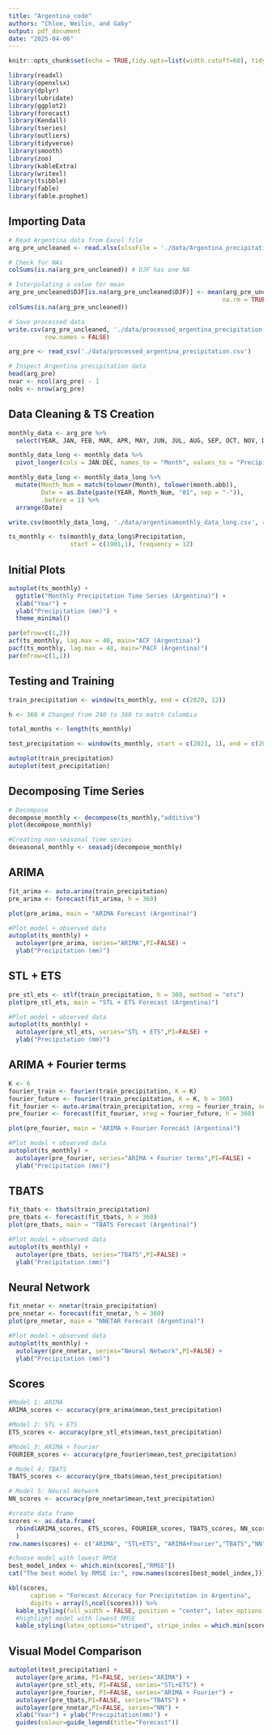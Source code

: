 ```yaml
---
title: "Argentina_code"
authors: "Chloe, Weilin, and Gaby"
output: pdf_document
date: "2025-04-06"
---
```


```r
knitr::opts_chunk$set(echo = TRUE,tidy.opts=list(width.cutoff=60), tidy=TRUE) 
```

```r
library(readxl)
library(openxlsx)
library(dplyr)
library(lubridate)
library(ggplot2)
library(forecast)  
library(Kendall)
library(tseries)
library(outliers)
library(tidyverse)
library(smooth)
library(zoo)
library(kableExtra)
library(writexl)
library(tsibble)
library(fable)
library(fable.prophet)
```

## Importing Data
```r
# Read Argentina data from Excel file
arg_pre_uncleaned <- read.xlsx(xlsxFile = './data/Argentina_precipitation.xlsx')

# Check for NAs
colSums(is.na(arg_pre_uncleaned)) # DJF has one NA

# Interpolating a value for mean
arg_pre_uncleaned$DJF[is.na(arg_pre_uncleaned$DJF)] <- mean(arg_pre_uncleaned$DJF, 
                                                           na.rm = TRUE)
colSums(is.na(arg_pre_uncleaned))

# Save processed data
write.csv(arg_pre_uncleaned, './data/processed_argentina_precipitation.csv', 
          row.names = FALSE)

arg_pre <- read_csv('./data/processed_argentina_precipitation.csv')

# Inspect Argentina precipitation data
head(arg_pre)
nvar <- ncol(arg_pre) - 1
nobs <- nrow(arg_pre)
```

## Data Cleaning & TS Creation
```r
monthly_data <- arg_pre %>%
  select(YEAR, JAN, FEB, MAR, APR, MAY, JUN, JUL, AUG, SEP, OCT, NOV, DEC)

monthly_data_long <- monthly_data %>%
  pivot_longer(cols = JAN:DEC, names_to = "Month", values_to = "Precipitation")

monthly_data_long <- monthly_data_long %>%
  mutate(Month_Num = match(tolower(Month), tolower(month.abb)),
         Date = as.Date(paste(YEAR, Month_Num, "01", sep = "-")),
         .before = 1) %>%
  arrange(Date)

write.csv(monthly_data_long, './data/argentinamonthly_data_long.csv', row.names = FALSE)

ts_monthly <- ts(monthly_data_long$Precipitation, 
                 start = c(1901,1), frequency = 12)
```

## Initial Plots
```r
autoplot(ts_monthly) +
  ggtitle("Monthly Precipitation Time Series (Argentina)") +
  xlab("Year") +
  ylab("Precipitation (mm)") +
  theme_minimal()

par(mfrow=c(1,2))
acf(ts_monthly, lag.max = 48, main="ACF (Argentina)")
pacf(ts_monthly, lag.max = 48, main="PACF (Argentina)")
par(mfrow=c(1,1))
```

## Testing and Training
```r
train_precipitation <- window(ts_monthly, end = c(2020, 12))

h <- 360 # Changed from 240 to 360 to match Colombia

total_months <- length(ts_monthly)

test_precipitation <- window(ts_monthly, start = c(2021, 1), end = c(2024, 12))

autoplot(train_precipitation)
autoplot(test_precipitation)
```

## Decomposing Time Series
```r
# Decompose
decompose_monthly <- decompose(ts_monthly,"additive")
plot(decompose_monthly)

#Creating non-seasonal time series
deseasonal_monthly <- seasadj(decompose_monthly)  
```

## ARIMA
```r
fit_arima <- auto.arima(train_precipitation)
pre_arima <- forecast(fit_arima, h = 360)

plot(pre_arima, main = "ARIMA Forecast (Argentina)")

#Plot model + observed data
autoplot(ts_monthly) +
  autolayer(pre_arima, series="ARIMA",PI=FALSE) +
  ylab("Precipitation (mm)")
```

## STL + ETS
```r
pre_stl_ets <- stlf(train_precipitation, h = 360, method = "ets")
plot(pre_stl_ets, main = "STL + ETS Forecast (Argentina)")

#Plot model + observed data
autoplot(ts_monthly) +
  autolayer(pre_stl_ets, series="STL + ETS",PI=FALSE) +
  ylab("Precipitation (mm)")
```

## ARIMA + Fourier terms
```r
K <- 6
fourier_train <- fourier(train_precipitation, K = K)
fourier_future <- fourier(train_precipitation, K = K, h = 360)
fit_fourier <- auto.arima(train_precipitation, xreg = fourier_train, seasonal = FALSE)
pre_fourier <- forecast(fit_fourier, xreg = fourier_future, h = 360)

plot(pre_fourier, main = "ARIMA + Fourier Forecast (Argentina)")

#Plot model + observed data
autoplot(ts_monthly) +
  autolayer(pre_fourier, series="ARIMA + Fourier terms",PI=FALSE) +
  ylab("Precipitation (mm)")
```

## TBATS
```r
fit_tbats <- tbats(train_precipitation)
pre_tbats <- forecast(fit_tbats, h = 360)
plot(pre_tbats, main = "TBATS Forecast (Argentina)")

#Plot model + observed data
autoplot(ts_monthly) +
  autolayer(pre_tbats, series="TBATS",PI=FALSE) +
  ylab("Precipitation (mm)")
```

## Neural Network
```r
fit_nnetar <- nnetar(train_precipitation)
pre_nnetar <- forecast(fit_nnetar, h = 360)
plot(pre_nnetar, main = "NNETAR Forecast (Argentina)")

#Plot model + observed data
autoplot(ts_monthly) +
  autolayer(pre_nnetar, series="Neural Network",PI=FALSE) +
  ylab("Precipitation (mm)")
```

## Scores
```r
#Model 1: ARIMA
ARIMA_scores <- accuracy(pre_arima$mean,test_precipitation)  

#Model 2: STL + ETS
ETS_scores <- accuracy(pre_stl_ets$mean,test_precipitation)  

#Model 3: ARIMA + Fourier 
FOURIER_scores <- accuracy(pre_fourier$mean,test_precipitation)

# Model 4: TBATS 
TBATS_scores <- accuracy(pre_tbats$mean,test_precipitation)

# Model 5: Neural Network 
NN_scores <- accuracy(pre_nnetar$mean,test_precipitation)
```

```r
#create data frame
scores <- as.data.frame(
  rbind(ARIMA_scores, ETS_scores, FOURIER_scores, TBATS_scores, NN_scores)
  )
row.names(scores) <- c("ARIMA", "STL+ETS", "ARIMA+Fourier","TBATS","NN")

#choose model with lowest RMSE
best_model_index <- which.min(scores[,"RMSE"])
cat("The best model by RMSE is:", row.names(scores[best_model_index,])) 
```

```r
kbl(scores, 
      caption = "Forecast Accuracy for Precipitation in Argentina",
      digits = array(5,ncol(scores))) %>%
  kable_styling(full_width = FALSE, position = "center", latex_options = "hold_position") %>%
  #highlight model with lowest RMSE
  kable_styling(latex_options="striped", stripe_index = which.min(scores[,"RMSE"]))
```

## Visual Model Comparison
```r
autoplot(test_precipitation) +
  autolayer(pre_arima, PI=FALSE, series="ARIMA") +
  autolayer(pre_stl_ets, PI=FALSE, series="STL+ETS") +
  autolayer(pre_fourier, PI=FALSE, series="ARIMA + Fourier") +
  autolayer(pre_tbats,PI=FALSE, series="TBATS") +
  autolayer(pre_nnetar,PI=FALSE, series="NN") +
  xlab("Year") + ylab("Precipitation(mm)") + 
  guides(colour=guide_legend(title="Forecast"))
```
